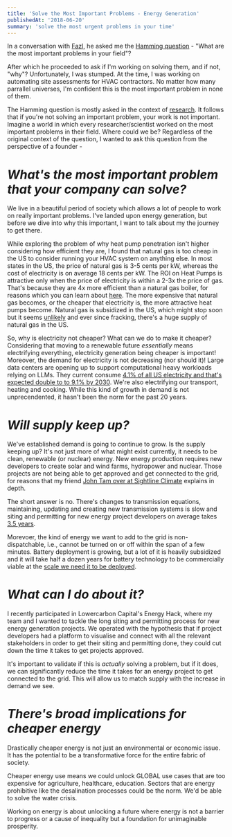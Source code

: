 ```yaml
---
title: 'Solve the Most Important Problems - Energy Generation'
publishedAt: '2018-06-20'
summary: 'solve the most urgent problems in your time'
---
```


In a conversation with [Fazl](https://x.com/FazlBarez), he asked me the [Hamming question](https://vkrakovna.wordpress.com/2015/05/17/hamming-questions-and-bottlenecks/) - "What are the most important problems in your field"? 

After which he proceeded to ask if I'm working on solving them, and if not, "why"? Unfortunately, I was stumped. At the time, I was working on automating site assessments for HVAC contractors. No matter how many parrallel universes, I'm confident this is the most important problem in none of them.

The Hamming question is mostly asked in the context of [research](https://fs.blog/great-talks/richard-hamming-your-research/). It follows that if you're not solving an important problem, your work is not important. Imagine a world in which every researcher/scientist worked on the most important problems in their field. Where could we be? Regardless of the original context of the question, I wanted to ask this question from the perspective of a founder - 

# *What's the most important problem that your company can solve?*

We live in a beautiful period of society which allows a lot of people to work on really important problems. I've landed upon energy generation, but before we dive into why this important, I want to talk about my the journey to get there.

While exploring the problem of why heat pump penetration isn't higher considering how efficient they are, I found that natural gas is too cheap in the US to consider running your HVAC system on anything else. In most states in the US, the price of natural gas is 3-5 cents per kW, whereas the cost of electricity is on average 18 cents per kW. The ROI on Heat Pumps is attractive only when the price of electricity is within a 2-3x the price of gas. That's because they are 4x more efficient than a natural gas boiler, for reasons which you can learn about [here](https://www.iea.org/reports/the-future-of-heat-pumps/how-a-heat-pump-works). The more expensive that natural gas becomes, or the cheaper that electricity is, the more attractive heat pumps become. Natural gas is subsidized in the US, which might stop soon but it seems [unlikely](https://www.nytimes.com/2024/03/15/climate/tax-breaks-oil-gas-us.html) and ever since fracking, there's a huge supply of natural gas in the US. 

So, why is electricity not cheaper? What can we do to make it cheaper? Considering that moving to a renewable future *essentially* means electrifying everything, electricity generation being cheaper is important! Moreover, the demand for electricity is not decreasing (nor should it)! Large data centers are opening up to support computational heavy workloads relying on LLMs. They current consume [4.1% of all US electricity and that's expected double to to 9.1% by 2030](https://carboncredits.com/us-data-centers-power-requirement-will-double-by-2030/). We're also electrifying our transport, heating and cooking. While this kind of growth in demand is not unprecendented, it hasn't been the norm for the past 20 years.

# *Will supply keep up?*

We've established demand is going to continue to grow. Is the supply keeping up? It's not just more of what might exist currently, it needs to be clean, renewable (or nuclear) energy. New energy production requires new developers to create solar and wind farms, hydropower and nuclear. Those projects are not being able to get approved and get connected to the grid, for reasons that my friend [John Tam over at Sightline Climate](https://www.ctvc.co/getting-in-line-with-interconnection/) explains in depth. 

The short answer is no. There's changes to transmission equations, maintaining, updating and creating new transmission systems is slow and siting and permitting for new energy project developers on average takes [3.5 years](https://www.brookings.edu/articles/how-does-permitting-for-clean-energy-infrastructure-work/). 


Morevoer, the kind of energy we want to add to the grid is non-dispatchable, i.e., cannot be turned on or off within the span of a few minutes. Battery deployment is growing, but a lot of it is heavily subsidized and it will take half a dozen years for battery technology to be commercially viable at the [scale we need it to be deployed](https://www.utilitydive.com/spons/ira-sets-the-stage-for-us-energy-storage-to-thrive/635665/).

# *What can I do about it?*

I recently participated in Lowercarbon Capital's Energy Hack, where my team and I wanted to tackle the long siting and permitting process for new energy generation projects. We operated with the hypothesis that if project developers had a platform to visualise and connect with all the relevant stakeholders in order to get their siting and permitting done, they could cut down the time it takes to get projects approved. 

It's important to validate if this is *actually* solving a problem, but if it does, we can significantly reduce the time it takes for an energy project to get connected to the grid. This will allow us to match supply with the increase in demand we see.

# *There's broad implications for cheaper energy*

Drastically cheaper energy is not just an environmental or economic issue. It has the potential to be a transformative force for the entire fabric of society. 

Cheaper energy use means we could unlock GLOBAL use cases that are too expensive for agriculture, healthcare, education. Sectors that are energy prohibitive like the desalination processes could be the norm. We'd be able to solve the water crisis.

Working on energy is about unlocking a future where energy is not a barrier to progress or a cause of inequality but a foundation for unimaginable prosperity. 